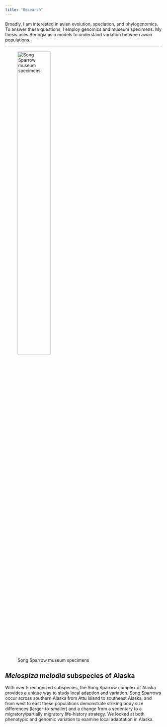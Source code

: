 ```yaml
---
title: "Research"
---
```

Broadly, I am interested in avian evolution, speciation, and phylogenomics. To answer these questions, I employ genomics and museum specimens. My thesis uses Beringia as a models to understand variation between avian populations.

***
![Song Sparrow museum specimens](/Users/brown/GitHub/coliverbrown.github.io/media/melospiza_drawer.jpg){width=50%}

## *Melospiza melodia* subspecies of Alaska
With over 5 recognized subspecies, the Song Sparrow complex of Alaska provides a unique way to study local adaption and variation. Song Sparrows occur across southern Alaska from Attu Island to southeast Alaska, and from west to east these populations demonstrate striking body size differences (larger-to-smaller) and a change from a sedentary to a migratory/partially migratory life-history strategy. We looked at both phenotypic and genomic variation to examine local adaptation in Alaska. 